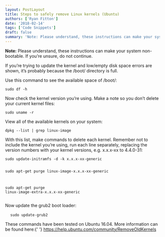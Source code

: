 ```yaml
---
layout: PostLayout
title: Steps to safely remove Linux kernels (Ubuntu)
authors: ['Ryan Fitton']
date: '2018-02-14'
tags: ['Code Snippets']
draft: false
summary: 'Note: Please understand, these instructions can make your system non-bootable. If you&amp;#8217;re unsure, do not continue. If you&amp;#8217;re trying to update the kernel and low/empty disk space errors are shown, it&amp;#8217;s probably because the /boot/ directory is full. Use this command to see the available space of /boot/: sudo df -h Now check the kernel [&amp;hellip;]'
---
```


<p><strong>Note:</strong> Please understand, these instructions can make your system non-bootable. If you&#8217;re unsure, do not continue.</p>
<p>If you&#8217;re trying to update the kernel and low/empty disk space errors are shown, it&#8217;s probably because the /boot/ directory is full.</p>
<p>Use this command to see the available space of /boot/:</p>
<pre class="language-bash"><code class="language-bash">sudo df -h</code></pre>
<p>Now check the kernel version you&#8217;re using. Make a note so you don&#8217;t delete your current kernel files:</p>
<pre class="language-bash"><code class="language-bash">sudo uname -r</code></pre>
<p>View all of the available kernels on your system:</p>
<pre class="language-bash"><code class="language-bash">dpkg --list | grep linux-image</code></pre>
<p>With this list, make commands to delete each kernel. Remember not to include the kernel you&#8217;re using, run each line separately, replacing the version numbers with your kernel versions, e.g. x.x.x-xx to 4.4.0-31:</p>
<pre class="language-bash"><code class="language-bash">sudo update-initramfs -d -k x.x.x-xx-generic

sudo apt-get purge linux-image-x.x.x-xx-generic

sudo apt-get purge linux-image-extra-x.x.x-xx-generic</code></pre>

<p>Now update the grub2 boot loader:</p>
<pre class="language-bash">
  <code class="language-bash">sudo update-grub2</code>
</pre>
<p>
  These commands have been tested on Ubuntu 16.04. More information can be found here:{' '}
  <a href="https://help.ubuntu.com/community/RemoveOldKernels">
    https://help.ubuntu.com/community/RemoveOldKernels
  </a>
</p>
